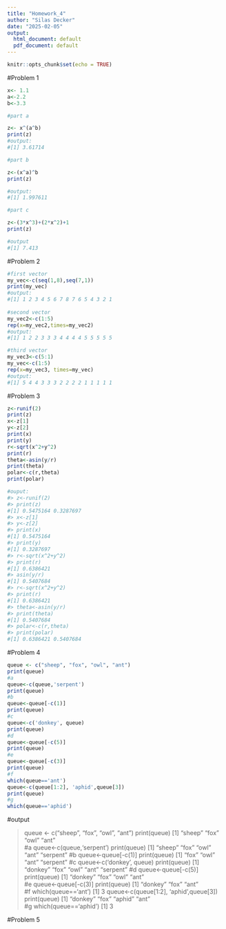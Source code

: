 ---
title: "Homework_4"
author: "Silas Decker"
date: "2025-02-05"
output:
  html_document: default
  pdf_document: default
---

```{r setup, include=FALSE}
knitr::opts_chunk$set(echo = TRUE)
```

#Problem 1 

```{r}
x<- 1.1
a<-2.2
b<-3.3

#part a 

z<- x^(a^b)
print(z)
#output: 
#[1] 3.61714

#part b 

z<-(x^a)^b
print(z)

#output: 
#[1] 1.997611

#part c

z<-(3*x^3)+(2*x^2)+1
print(z)

#output
#[1] 7.413

```

#Problem 2

```{r}
#first vector
my_vec<-c(seq(1,8),seq(7,1))    
print(my_vec)
#output: 
#[1] 1 2 3 4 5 6 7 8 7 6 5 4 3 2 1
 
#second vector
my_vec2<-c(1:5)
rep(x=my_vec2,times=my_vec2)
#output: 
#[1] 1 2 2 3 3 3 4 4 4 4 5 5 5 5 5

#third vector 
my_vec3<-c(5:1)
my_vec<-c(1:5)
rep(x=my_vec3, times=my_vec)
#output: 
#[1] 5 4 4 3 3 3 2 2 2 2 1 1 1 1 1

```
#Problem 3

```{r}
z<-runif(2)
print(z)
x<-z[1]
y<-z[2]
print(x)
print(y)
r<-sqrt(x^2+y^2)
print(r)
theta<-asin(y/r)
print(theta)
polar<-c(r,theta)
print(polar)

#ouput: 
#> z<-runif(2)
#> print(z)
#[1] 0.5475164 0.3287697
#> x<-z[1]
#> y<-z[2]
#> print(x)
#[1] 0.5475164
#> print(y)
#[1] 0.3287697
#> r<-sqrt(x^2+y^2)
#> print(r)
#[1] 0.6386421
#> asin(y/r)
#[1] 0.5407684
#> r<-sqrt(x^2+y^2)
#> print(r)
#[1] 0.6386421
#> theta<-asin(y/r)
#> print(theta)
#[1] 0.5407684
#> polar<-c(r,theta)
#> print(polar)
#[1] 0.6386421 0.5407684


```

#Problem 4

```{r}
queue <- c("sheep", "fox", "owl", "ant")
print(queue)
#a
queue<-c(queue,'serpent')
print(queue)
#b
queue<-queue[-c(1)]
print(queue)
#c
queue<-c('donkey', queue)
print(queue)
#d
queue<-queue[-c(5)]
print(queue)
#e
queue<-queue[-c(3)]
print(queue)
#f
which(queue=='ant')
queue<-c(queue[1:2], 'aphid',queue[3])
print(queue)
#g
which(queue=='aphid')


```

#output

> queue <- c("sheep", "fox", "owl", "ant")
> print(queue)
[1] "sheep" "fox"   "owl"   "ant"  
> #a
> queue<-c(queue,'serpent')
> print(queue)
[1] "sheep"   "fox"     "owl"     "ant"     "serpent"
> #b
> queue<-queue[-c(1)]
> print(queue)
[1] "fox"     "owl"     "ant"     "serpent"
> #c
> queue<-c('donkey', queue)
> print(queue)
[1] "donkey"  "fox"     "owl"     "ant"     "serpent"
> #d
> queue<-queue[-c(5)]
> print(queue)
[1] "donkey" "fox"    "owl"    "ant"   
> #e
> queue<-queue[-c(3)]
> print(queue)
[1] "donkey" "fox"    "ant"   
> #f
> which(queue=='ant')
[1] 3
> queue<-c(queue[1:2], 'aphid',queue[3])
> print(queue)
[1] "donkey" "fox"    "aphid"  "ant"   
> #g
> which(queue=='aphid')
[1] 3 


#Problem 5




